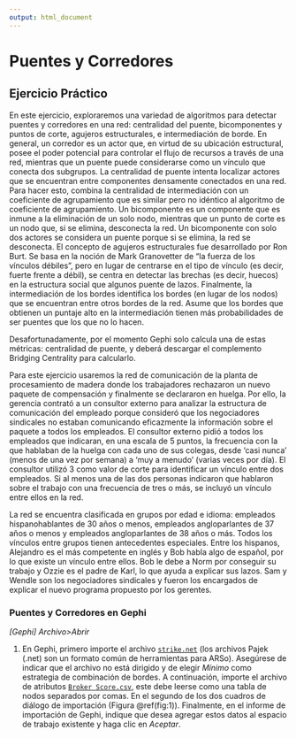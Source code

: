```yaml
---
output: html_document
---
```


# Puentes y Corredores


## Ejercicio Práctico

En este ejercicio, exploraremos una variedad de algoritmos para detectar puentes y corredores en una red: centralidad del puente, bicomponentes y puntos de corte, agujeros estructurales, e intermediación de borde. En general, un corredor es un actor que, en virtud de su ubicación estructural, posee el poder potencial para controlar el flujo de recursos a través de una red, mientras que un puente puede considerarse como un vínculo que conecta dos subgrupos. La centralidad de puente intenta localizar actores que se encuentran entre componentes densamente conectados en una red. Para hacer esto, combina la centralidad de intermediación con un coeficiente de agrupamiento que es similar pero no idéntico al algoritmo de coeficiente de agrupamiento. Un bicomponente es un componente que es inmune a la eliminación de un solo nodo, mientras que un punto de corte es un nodo que, si se elimina, desconecta la red. Un bicomponente con solo dos actores se considera un puente porque si se elimina, la red se desconecta. El concepto de agujeros estructurales fue desarrollado por Ron Burt. Se basa en la noción de Mark Granovetter de "la fuerza de los vínculos débiles", pero en lugar de centrarse en el tipo de vínculo (es decir, fuerte frente a débil), se centra en detectar las brechas (es decir, huecos) en la estructura social que algunos puente de lazos. Finalmente, la intermediación de los bordes identifica los bordes (en lugar de los nodos) que se encuentran entre otros bordes de la red. Asume que los bordes que obtienen un puntaje alto en la intermediación tienen más probabilidades de ser puentes que los que no lo hacen. 

Desafortunadamente, por el momento Gephi solo calcula una de estas métricas: centralidad de puente, y deberá descargar el complemento Bridging Centrality para calcularlo.

Para este ejercicio usaremos la red de comunicación de la planta de procesamiento de madera donde los trabajadores rechazaron un nuevo paquete de compensación y finalmente se declararon en huelga. Por ello, la gerencia contrató a un consultor externo para analizar la estructura de comunicación del empleado porque consideró que los negociadores sindicales no estaban comunicando eficazmente la información sobre el paquete a todos los empleados. El consultor externo pidió a todos los empleados que indicaran, en una escala de 5 puntos, la frecuencia con la que hablaban de la huelga con cada uno de sus colegas, desde 'casi nunca' (menos de una vez por semana) a 'muy a menudo' (varias veces por día). El consultor utilizó 3 como valor de corte para identificar un vínculo entre dos empleados. Si al menos una de las dos personas indicaron que hablaron sobre el trabajo con una frecuencia de tres o más, se incluyó un vínculo entre ellos en la red.

La red se encuentra clasificada en grupos por edad e idioma: empleados hispanohablantes de 30 años o menos, empleados angloparlantes de 37 años o menos y empleados angloparlantes de 38 años o más. Todos los vínculos entre grupos tienen antecedentes especiales. Entre los hispanos, Alejandro es el más competente en inglés y Bob habla algo de español, por lo que existe un vínculo entre ellos. Bob le debe a Norm por conseguir su trabajo y Ozzie es el padre de Karl, lo que ayuda a explicar sus lazos. Sam y Wendle son los negociadores sindicales y fueron los encargados de explicar el nuevo programa propuesto por los gerentes. 


### Puentes y Corredores en Gephi


::::{.row}
::::{.lcolumn-20}
*[Gephi]*
*Archivo>Abrir*
::::
::::{.rcolumn-80}
1. En Gephi, primero importe el archivo [`strike.net`](https://raw.githubusercontent.com/cjcallag/arso/main/data/strike.net?token=AG4QS5FKC332CQW7BLHW7J27ZBV5Y) (los archivos Pajek (.net) son un formato común de herramientas para ARSo). Asegúrese de indicar que el archivo no está dirigido y de elegir *Mínimo* como estrategia de combinación de bordes. A continuación, importe el archivo de atributos [`Broker Score.csv`](**DOWNLOAD LINK**), este debe leerse como una tabla de nodos separados por comas. En el segundo de los dos cuadros de diálogo de importación (Figura \@ref(fig:1)). Finalmente, en el informe de importación de Gephi, indique que desea agregar estos datos al espacio de trabajo existente y haga clic en *Aceptar*.
::::
::::


::::{.row}
::::{.lcolumn-20}

::::
::::{.rcolumn-80}

::::
::::


::::{.row}
::::{.lcolumn-20}

::::
::::{.rcolumn-80}

::::
::::


::::{.row}
::::{.lcolumn-20}

::::
::::{.rcolumn-80}

::::
::::


::::{.row}
::::{.lcolumn-20}

::::
::::{.rcolumn-80}

::::
::::


::::{.row}
::::{.lcolumn-20}

::::
::::{.rcolumn-80}

::::
::::



::::{.row}
::::{.lcolumn-20}

::::
::::{.rcolumn-80}

::::
::::

